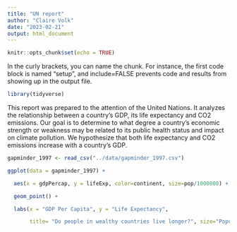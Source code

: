 ```yaml
---
title: "UN report"
author: "Claire Volk"
date: "2023-02-21"
output: html_document
---
```


```r
knitr::opts_chunk$set(echo = TRUE)
```
In the curly brackets, you can name the chunk. For instance, the first code block is named “setup”, and include=FALSE prevents code and results from showing up in the output file.


```r
library(tidyverse)
```
This report was prepared to the attention of the United Nations. It analyzes the relationship between a country's GDP, its life expectancy and CO2 emissions. Our goal is to determine to what degree a country’s economic strength or weakness may be related to its public health status and impact on climate pollution. We hypothesize that both life expectancy and CO2 emissions increase with a country's GDP.

```r
gapminder_1997 <- read_csv("../data/gapminder_1997.csv")
```

```r
ggplot(data = gapminder_1997) + 

  aes(x = gdpPercap, y = lifeExp, color=continent, size=pop/1000000) +

  geom_point() +

  labs(x = "GDP Per Capita", y = "Life Expectancy",

       title= "Do people in wealthy countries live longer?", size="Population (in millions)")
```